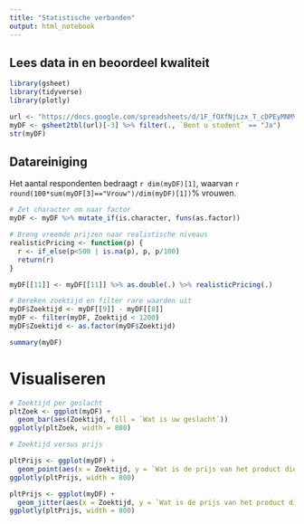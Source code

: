 ```yaml
---
title: "Statistische verbanden"
output: html_notebook
---
```


## Lees data in en beoordeel kwaliteit

```r
library(gsheet)
library(tidyverse)
library(plotly)

url <- "https://docs.google.com/spreadsheets/d/1F_fOXfNjLzx_T_cDPEyMNMV60CgmxlBpM_XYr0D7sKc/edit?usp=sharing"
myDF <- gsheet2tbl(url)[-3] %>% filter(., `Bent u student` == "Ja")
str(myDF)
```

## Datareiniging
Het aantal respondenten bedraagt `r dim(myDF)[1]`, waarvan `r round(100*sum(myDF[3]=="Vrouw")/dim(myDF)[1])`% vrouwen.

```r
# Zet character om naar factor
myDF <- myDF %>% mutate_if(is.character, funs(as.factor))

# Breng vreemde prijzen naar realistische niveaus
realisticPricing <- function(p) {
  r <- if_else(p<500 | is.na(p), p, p/100)
  return(r)
}

myDF[[11]] <- myDF[[11]] %>% as.double(.) %>% realisticPricing(.)

# Bereken zoektijd en filter rare waarden uit
myDF$Zoektijd <- myDF[[9]] - myDF[[8]]
myDF <- filter(myDF, Zoektijd < 1200)
myDF$Zoektijd <- as.factor(myDF$Zoektijd)

summary(myDF)
```

# Visualiseren

```r
# Zoektijd per geslacht
pltZoek <- ggplot(myDF) +
  geom_bar(aes(Zoektijd, fill = `Wat is uw geslacht`))
ggplotly(pltZoek, width = 800)

# Zoektijd versus prijs

pltPrijs <- ggplot(myDF) +
  geom_point(aes(x = Zoektijd, y = `Wat is de prijs van het product die u heeft gevonden?`, color = `Wat is uw geslacht`))
ggplotly(pltPrijs, width = 800)

pltPrijs <- ggplot(myDF) +
  geom_jitter(aes(x = Zoektijd, y = `Wat is de prijs van het product die u heeft gevonden?`, color = `Wat is uw geslacht`), width = 0.20)
ggplotly(pltPrijs, width = 800)
```

